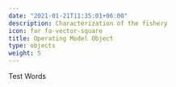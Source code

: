 ```yaml
---
date: "2021-01-21T11:35:01+06:00"
description: Characterization of the fishery
icon: far fa-vector-square
title: Operating Model Object
type: objects
weight: 5
---
```


Test Words